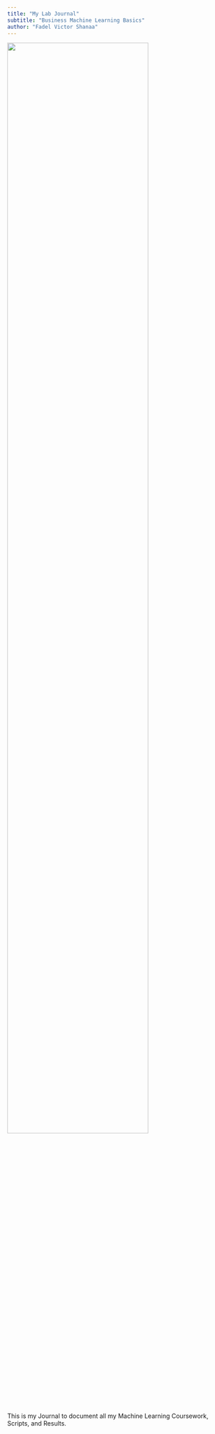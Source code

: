```yaml
---
title: "My Lab Journal"
subtitle: "Business Machine Learning Basics"
author: "Fadel Victor Shanaa"
---
```


![](assets/logo/TIE_logo.svg){width=80% fig-align="center"}

This is my Journal to document all my Machine Learning Coursework, Scripts,
and Results.